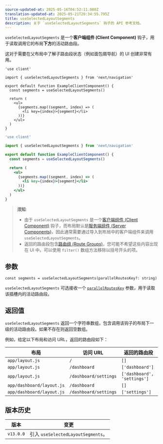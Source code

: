 ```yaml
---
source-updated-at: 2025-05-16T04:52:11.000Z
translation-updated-at: 2025-05-21T20:34:55.795Z
title: useSelectedLayoutSegments
description: 关于 `useSelectedLayoutSegments` 钩子的 API 参考文档。
---
```


`useSelectedLayoutSegments` 是一个**客户端组件 (Client Component)** 钩子，用于读取调用它的布局**下方**的活动路由段。

这对于需要在父布局中了解子路由段状态（例如面包屑导航）的 UI 创建非常有用。

```tsx filename="app/example-client-component.tsx" switcher
'use client'

import { useSelectedLayoutSegments } from 'next/navigation'

export default function ExampleClientComponent() {
  const segments = useSelectedLayoutSegments()

  return (
    <ul>
      {segments.map((segment, index) => (
        <li key={index}>{segment}</li>
      ))}
    </ul>
  )
}
```

```jsx filename="app/example-client-component.js" switcher
'use client'

import { useSelectedLayoutSegments } from 'next/navigation'

export default function ExampleClientComponent() {
  const segments = useSelectedLayoutSegments()

  return (
    <ul>
      {segments.map((segment, index) => (
        <li key={index}>{segment}</li>
      ))}
    </ul>
  )
}
```

> **须知**:
>
> - 由于 `useSelectedLayoutSegments` 是一个[客户端组件 (Client Component)](/docs/app/building-your-application/rendering/client-components) 钩子，而布局默认是[服务端组件 (Server Components)](/docs/app/building-your-application/rendering/server-components)，因此通常需要通过导入到布局中的客户端组件来调用 `useSelectedLayoutSegments`。
> - 返回的路由段包含[路由组 (Route Groups)](/docs/app/building-your-application/routing/route-groups)，您可能不希望这些内容出现在 UI 中。可以使用 `filter()` 数组方法移除以括号开头的项。

## 参数

```tsx
const segments = useSelectedLayoutSegments(parallelRoutesKey?: string)
```

`useSelectedLayoutSegments` 可选接收一个 [`parallelRoutesKey`](/docs/app/building-your-application/routing/parallel-routes#useselectedlayoutsegments) 参数，用于读取该插槽内的活动路由段。

## 返回值

`useSelectedLayoutSegments` 返回一个字符串数组，包含调用该钩子的布局下一级的活动路由段。如果不存在则返回空数组。

例如，给定以下布局和访问 URL，返回的路由段如下：

| 布局                    | 访问 URL           | 返回的路由段           |
| ------------------------- | --------------------- | --------------------------- |
| `app/layout.js`           | `/`                   | `[]`                        |
| `app/layout.js`           | `/dashboard`          | `['dashboard']`             |
| `app/layout.js`           | `/dashboard/settings` | `['dashboard', 'settings']` |
| `app/dashboard/layout.js` | `/dashboard`          | `[]`                        |
| `app/dashboard/layout.js` | `/dashboard/settings` | `['settings']`              |

## 版本历史

| 版本   | 变更                                 |
| --------- | --------------------------------------- |
| `v13.0.0` | 引入 `useSelectedLayoutSegments`。 |